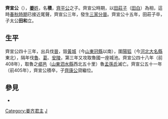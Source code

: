 {{Emperorcn box
|圖像=
|圖說=
|名稱=齊宣公
|姓名=名：积
|諡號=宣
|政權=[[齊國|齊國]]
|逝世日期=前405年
|在位=前456年—前405年
|父=齊平公
}}
'''齊宣公'''（{{bd|？||前405年||catIdx=J姜}}），[[姜姓|'''姜'''姓]]，名'''積'''，[[齊平公|齊平公]]之子。齊宣公時期，以[[田莊子|田莊子]]（[[田白|田白]]）為相，這時[[春秋時期|春秋時期]]已接近尾聲，齊宣公三年，發生[[三家分晉|三家分晉]]。齊宣公十五年，田莊子卒，子太公'''田和'''立。

==生平==
齊宣公四十三年，出兵伐[[晉|晉]]，毀[[黃城|黃城]]（今[[山東|山東]][[冠縣|冠縣]]以南），圍[[陽狐|陽狐]]（今[[河北|河北]][[大名縣|大名縣]]東北），隔年伐[[鲁国|魯]]、[[葛|葛]]、[[安陵|安陵]]，第三年又攻取魯國一座城池。齊宣公四十八年（前408年），取魯之[[郕邑|郕邑]]（[[山東|山東]][[泗水縣|泗水縣]]西北五十里）魯[[孟孫氏|孟孫氏]]滅亡。齊宣公五十一年（前405年），齊宣公積卒，子[[齊康公|齊康公]]貸繼位。

==參見==

*{{wikisource history link|史記|032|齊宣公}}
{{中国皇帝|父[[齊平公|齊平公]]|子[[齊康公|齊康公]]|[[齊國君主|齊國君主]]|前456年—前405年}}
{{齐国君主}}
[[Category:姜齐君主|Category:姜齐君主]]
[[Category:姜姓|J]]